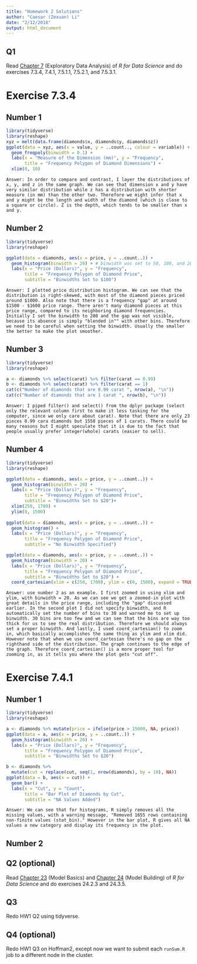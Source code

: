 ```yaml
---
title: "Homework 2 Solutions"
author: "Caesar (Zexuan) Li"
date: "2/12/2018"
output: html_document
---
```


## Q1

Read [Chapter 7](http://r4ds.had.co.nz/exploratory-data-analysis.html) (Exploratory Data Analysis) of _R for Data Science_ and do exercises 7.3.4, 7.4.1, 7.5.1.1, 7.5.2.1, and 7.5.3.1.

# Exercise 7.3.4
## Number 1

```R
library(tidyverse)
library(reshape)
xyz = melt(data.frame(diamonds$x, diamonds$y, diamonds$z))
ggplot(data = xyz, aes(x = value, y = ..count.., colour = variable)) +
  geom_freqpoly(binwidth = 0.1) +
  labs(x = "Measure of the Dimension (mm)", y = "Frequency", 
       title = "Frequency Polygon of Diamond Dimensions") +
  xlim(0, 10)
```
    
    Answer: In order to compare and contrast, I layer the distributions of x, y, and z in the same graph. We can see that dimension x and y have very similar distribution while z has a distribution with shorter measure (in mm) than the other two. Therefore we might infer that x and y might be the length and width of the diamond (which is close to a square or circle). Z is the depth, which tends to be smaller than x and y.
    
## Number 2

```R
library(tidyverse)
library(reshape)

ggplot(data = diamonds, aes(x = price, y = ..count..)) +
  geom_histogram(binwidth = 20) + # binwidth was set to 50, 100, and 200 as well
  labs(x = "Price (Dollars)", y = "Frequency", 
       title = "Frequency Polygon of Diamond Price", 
       subtitle = "Binwidths Set to $100") 
```

    Answer: I plotted price distribution histogram. We can see that the distribution is right-skewed, with most of the diamond pieces priced around $1000. Also note that there is a frequency "gap" at around $1500 - $1600 price range. There aren't many diamond pieces at this price range, compared to its neighboring diamond frequencies. Initially I set the binwidth to 200 and the gap was not visible, because its absence is simply "blended in"" with other bins. Therefore we need to be careful when setting the binwidth. Usually the smaller the better to make the plot smoother.

## Number 3

```R
library(tidyverse)
library(reshape)

a <- diamonds %>% select(carat) %>% filter(carat == 0.99)
b <- diamonds %>% select(carat) %>% filter(carat == 1)
cat(c("Number of diamonds that are 0.99 carat ", nrow(a), "\n"))
cat(c("Number of diamonds that are 1 carat ", nrow(b), "\n"))
```
    Answer: I piped filter() and select() from the dplyr package (select only the relevant column first to make it less tasking for the computer, since we only care about carat). Note that there are only 23 pieces 0.99 cara diamonds but 1558 pieces of 1 carats. There could be many reasons but I might speculate that it is due to the fact that people usually prefer integer(whole) carats (easier to sell). 


## Number 4

```R
library(tidyverse)
library(reshape)

ggplot(data = diamonds, aes(x = price, y = ..count..)) +
  geom_histogram(binwidth = 20) +
  labs(x = "Price (Dollars)", y = "Frequency", 
       title = "Frequency Polygon of Diamond Price", 
       subtitle = "Binwidths Set to $20")+
  xlim(250, 1700) +
  ylim(0, 1500)
  
ggplot(data = diamonds, aes(x = price, y = ..count..)) +
  geom_histogram() +
  labs(x = "Price (Dollars)", y = "Frequency", 
       title = "Frequency Polygon of Diamond Price", 
       subtitle = "No Binwidth Specified") 

ggplot(data = diamonds, aes(x = price, y = ..count..)) +
  geom_histogram(binwidth = 20) +
  labs(x = "Price (Dollars)", y = "Frequency", 
       title = "Frequency Polygon of Diamond Price", 
       subtitle = "Binwidths Set to $20") +
  coord_cartesian(xlim = c(250, 1700), ylim = c(0, 1500), expand = TRUE)
```
    Answer: use number 2 as an example. I first zoomed in using xlim and ylim, with binwidth = 20. As we can see we get a zoomed-in plot with great details in the price range, including the "gap" discussed earlier. In the second plot I did not specify binwidth, and R automatically set the number of bins to 30 and warned me to set up binwidth. 30 bins are too few and we can see that the bins are way too thick for us to see the real distribution. Therefore we should always set a proper binwidth. And lastly, I used coord_cartesian() to zoom in, which basically accomplishes the same thing as ylim and xlim did. However note that when we use coord_cartesian there's no gap on the righthand side of the distribution. The graph continues to the edge of the graph. Therefore coord_cartesian() is a more proper tool for zooming in, as it tells you where the plot gets "cut off".


# Exercise 7.4.1
## Number 1

```R
library(tidyverse)
library(reshape)

a <- diamonds %>% mutate(price = ifelse(price > 15000, NA, price))
ggplot(data = a, aes(x = price, y = ..count..)) +
  geom_histogram(binwidth = 20) +
  labs(x = "Price (Dollars)", y = "Frequency", 
       title = "Frequency Polygon of Diamond Price", 
       subtitle = "Binwidths Set to $20")

b <- diamonds %>% 
  mutate(cut = replace(cut, seq(1, nrow(diamonds), by = 10), NA))
ggplot(data = b, aes(x = cut)) +
  geom_bar() +
  labs(x = "Cut", y = "Count", 
       title = "Bar Plot of Diamonds by Cut", 
       subtitle = "NA Values Added")
```
    Answer: We can see that for histograms, R simply removes all the missing values, with a warning message, "Removed 1655 rows containing non-finite values (stat_bin)." However in the bar plot, R gives all NA values a new category and display its frequency in the plot.

## Number 2


## Q2 (optional)

Read [Chapter 23](http://r4ds.had.co.nz/model-basics.html) (Model Basics) and [Chapter 24](http://r4ds.had.co.nz/model-building.html) (Model Building) of _R for Data Science_ and do exercises 24.2.3 and 24.3.5.

## Q3

Redo HW1 Q2 using tidyverse.

## Q4 (optional)

Redo HW1 Q3 on Hoffman2, except now we want to submit each `runSum.R` job to a different node in the cluster.

